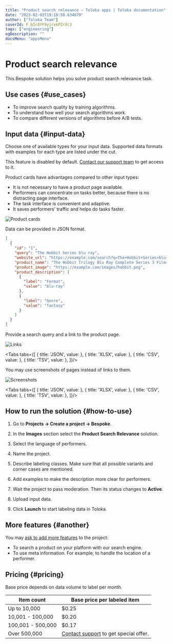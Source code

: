 ```yaml
---
title: "Product search relevance — Toloka apps | Toloka documentation"
date: "2023-02-03T19:18:58.634879"
author: ["Toloka Team"]
coverId: F_bIcOYF9yjrxkPZrXc3
tags: ["engineering"]
ogDescription: ""
docsMenu: "appsMenu"
---
```



# Product search relevance

This Bespoke solution helps you solve product search relevance task.

## Use cases {#use_cases}

- To improve search quality by training algorithms.
- To understand how well your search algorithms work.
- To compare different versions of algorithms before A/B tests.

## Input data {#input-data}

Choose one of available types for your input data. Supported data formats with examples for each type are listed under the cut.

<Cut title="Product cards">

<Note mode="note" title="Note">

This feature is disabled by default. [Contact our support team](/docs/apps/support) to get access to it.

</Note>

Product cards have advantages compared to other input types:

- It is not necessary to have a product page available.
- Performers can concentrate on tasks better, because there is no distracting page interface.
- The task interface is convenient and adaptive.
- It saves performers' traffic and helps do tasks faster.

<Image withBackground imageId="1675425403231" alt="Product cards" />

Data can be provided in JSON format.

```json
[
  {
    "id": "1",
    "query": "The Hobbit Series blu ray",
    "website_url": "https://example.com/search?q=The+Hobbit+Series+blu+ray",
    "product_name": "The Hobbit Trilogy Blu Ray Complete Series 3 Films Full Box Set",
    "product_image": "https://example.com/images/hobbit.png",
    "product_description": [
      {
        "label": "Format",
        "value": "blu-ray"
      },
      {
        "label": "Genre",
        "value": "fantasy"
      }
    ]
  }
]
```

</Cut>

<Cut title="Links">

Provide a search query and a link to the product page.

<Image withBackground imageId="1675425410967" alt="Links" />

<Tabs tabs={[
  { title: 'JSON', value: <ProductSearchRelevanceList1/> },
  { title: 'XLSX', value: <ProductSearchRelevanceList2/> },
  { title: 'CSV', value: <ProductSearchRelevanceList3/> },
  { title: 'TSV', value: <ProductSearchRelevanceList4/> },
]}/>

</Cut>

<Cut title="Screenshots">

You may use screenshots of pages instead of links to them.

<Image withBackground imageId="1675425410967" alt="Screenshots" />

<Tabs tabs={[
  { title: 'JSON', value: <ProductSearchRelevanceList5/> },
  { title: 'XLSX', value: <ProductSearchRelevanceList6/> },
  { title: 'CSV', value: <ProductSearchRelevanceList7/> },
  { title: 'TSV', value: <ProductSearchRelevanceList8/> },
]}/>

</Cut>

## How to run the solution {#how-to-use}

1. Go to **Projects → Create a project → Bespoke**.

1. In the **Images** section select the **Product Search Relevance** solution.

1. Select the language of performers.

1. Name the project.

1. Describe labeling classes. Make sure that all possible variants and corner cases are mentioned.

1. Add examples to make the description more clear for performers.

1. Wait the project to pass moderation. Then its status changes to **Active**.

1. Upload input data.

1. Click **Launch** to start labeling data in Toloka.

## More features {#another}

You may [ask to add more features](/docs/apps/support) to the project:

- To search a product on your platform with our search engine.
- To use meta information. For example, to handle the location of a performer.

## Pricing {#pricing}

Base price depends on data volume to label per month.

Item count | Base price per labeled item
---------- | ---------------------------
Up to 10,000 | $0.25
10,001 - 100,000 | $0.20
100,001 - 500,000 | $0.17
Over 500,000 | [Contact support](/docs/apps/support) to get special offer.

<ContactSupport/>
